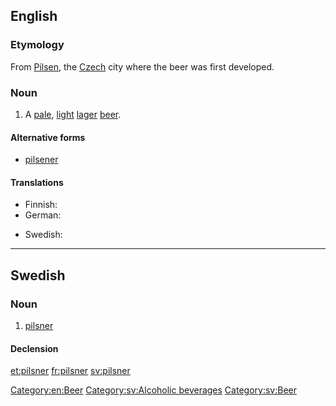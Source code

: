 ==English==

===Etymology===
From [[Pilsen]], the [[Czech]] city where the beer was first developed.

===Noun===
{{en-noun}}

# A [[pale]], [[light]] [[lager]] [[beer]].

====Alternative forms====
* [[pilsener]]

====Translations====
{{trans-top|pale, light beer}}
* Finnish: {{t-|fi|pilsneri}}
* German: {{t-|de|Pils|n}}
{{trans-mid}}
* Swedish: {{t+|sv|pilsner|c}}
{{trans-bottom}}

[[Category:en:Beer]]

----

==Swedish==

===Noun===
{{sv-noun|g=c}}

# [[#English|pilsner]]

====Declension====
{{sv-noun-irreg-c|pilsner|pilsnern|pilsner|pilsnerna}}

[[Category:sv:Alcoholic beverages]]
[[Category:sv:Beer]]

[[et:pilsner]]
[[fr:pilsner]]
[[sv:pilsner]]